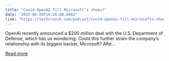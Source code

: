 ```yaml
---
title: "Could OpenAI fill Microsoft’s shoes?"
date: "2025-06-20T16:26:08.000Z"
link: "https://techcrunch.com/podcast/could-openai-fill-microsofts-shoes/"
---
```


OpenAI recently announced a $200 million deal with the U.S. Department of Defense, which has us wondering: Could this further strain the company’s relationship with its biggest backer, Microsoft? Afte...

[Read more](https://techcrunch.com/podcast/could-openai-fill-microsofts-shoes/)
